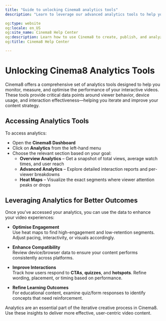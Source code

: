 ---
title: "Guide to unlocking Cinema8 analytics tools"
description: "Learn to leverage our advanced analytics tools to help you understand and optimise the performance of your videos. Visit Cinema8."

og:type: website
og:locale: en_US
og:site_name: Cinema8 Help Center
og:description: Learn how to use Cinema8 to create, publish, and analyze interactive videos.
og:title: Cinema8 Help Center

---

# Unlocking Cinema8 Analytics Tools

Cinema8 offers a comprehensive set of analytics tools designed to help you monitor, measure, and optimise the performance of your interactive videos. These tools provide critical data points around viewer behavior, device usage, and interaction effectiveness—helping you iterate and improve your content strategy.

## Accessing Analytics Tools

To access analytics:

- Open the **Cinema8 Dashboard**
- Click on **Analytics** from the left-hand menu
- Choose the relevant section based on your goal:
  - **Overview Analytics** – Get a snapshot of total views, average watch times, and user reach
  - **Advanced Analytics** – Explore detailed interaction reports and per-viewer breakdowns
  - **Heat Maps** – Visualize the exact segments where viewer attention peaks or drops

## Leveraging Analytics for Better Outcomes

Once you've accessed your analytics, you can use the data to enhance your video experiences:

- **Optimise Engagement**  
  Use heat maps to find high-engagement and low-retention segments. Adjust pacing, interactivity, or visuals accordingly.

- **Enhance Compatibility**  
  Review device/browser data to ensure your content performs consistently across platforms.

- **Improve Interactions**  
  Track how users respond to **CTAs**, **quizzes**, and **hotspots**. Refine wording, placement, or timing based on performance.

- **Refine Learning Outcomes**  
  For educational content, examine quiz/form responses to identify concepts that need reinforcement.

Analytics are an essential part of the iterative creative process in Cinema8. Use these insights to deliver more effective, user-centric video content.
